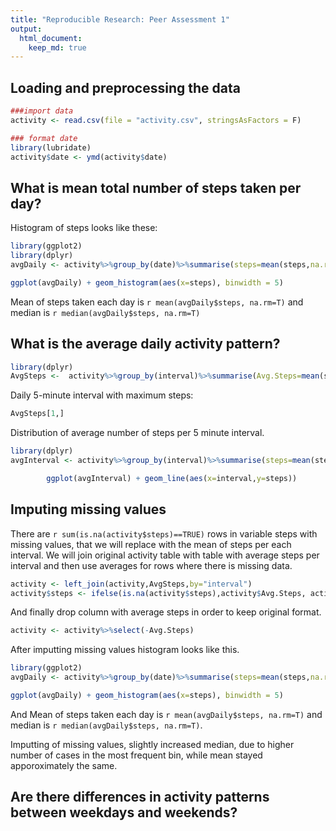 ```yaml
---
title: "Reproducible Research: Peer Assessment 1"
output: 
  html_document:
    keep_md: true
---
```



## Loading and preprocessing the data

```r
###import data
activity <- read.csv(file = "activity.csv", stringsAsFactors = F)

### format date
library(lubridate)
activity$date <- ymd(activity$date)
```



## What is mean total number of steps taken per day?

Histogram of steps looks like these:

```r
library(ggplot2)
library(dplyr)
avgDaily <- activity%>%group_by(date)%>%summarise(steps=mean(steps,na.rm = T))

ggplot(avgDaily) + geom_histogram(aes(x=steps), binwidth = 5)

```

Mean of steps taken each day is `r mean(avgDaily$steps, na.rm=T)` and median is `r median(avgDaily$steps, na.rm=T)`

## What is the average daily activity pattern?


```r
library(dplyr)
AvgSteps <-  activity%>%group_by(interval)%>%summarise(Avg.Steps=mean(steps,na.rm = T))%>%arrange(desc(Avg.Steps))

```
Daily 5-minute interval with maximum steps:
```r
AvgSteps[1,]
```

Distribution of average number of steps per 5 minute interval.

```r
library(dplyr)
avgInterval <- activity%>%group_by(interval)%>%summarise(steps=mean(steps,na.rm = T))

        ggplot(avgInterval) + geom_line(aes(x=interval,y=steps))
```


## Imputing missing values

There are `r sum(is.na(activity$steps)==TRUE)` rows in variable steps with missing values, that we will replace with the mean of steps per each interval. We will join original activity table with table with average steps per interval and then use averages for rows where there is missing data.
```r

activity <- left_join(activity,AvgSteps,by="interval")
activity$steps <- ifelse(is.na(activity$steps),activity$Avg.Steps, activity$steps)

```
And finally drop column with average steps in order to keep original format.

```r
activity <- activity%>%select(-Avg.Steps)
```
After imputting missing values histogram looks like this.
```r
library(ggplot2)
avgDaily <- activity%>%group_by(date)%>%summarise(steps=mean(steps,na.rm = T))

ggplot(avgDaily) + geom_histogram(aes(x=steps), binwidth = 5)
```


And Mean of steps taken each day is `r mean(avgDaily$steps, na.rm=T)` and median is `r median(avgDaily$steps, na.rm=T)`.

Imputting of missing values, slightly increased median, due to higher number of cases in the most frequent bin, while mean stayed apporoximately the same.


## Are there differences in activity patterns between weekdays and weekends?

